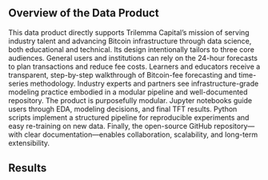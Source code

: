 ## Overview of the Data Product
This data product directly supports Trilemma Capital’s mission of serving industry talent and advancing Bitcoin infrastructure through data science, both educational and technical. Its design intentionally tailors to three core audiences. General users and institutions can rely on the 24-hour forecasts to plan transactions and reduce fee costs. Learners and educators receive a transparent, step-by-step walkthrough of Bitcoin-fee forecasting and time-series methodology. Industry experts and partners see infrastructure-grade modeling practice embodied in a modular pipeline and well-documented repository. 
The product is purposefully modular. Jupyter notebooks guide users through EDA, modeling decisions, and final TFT results. Python scripts implement a structured pipeline for reproducible experiments and easy re-training on new data. Finally, the open-source GitHub repository—with clear documentation—enables collaboration, scalability, and long-term extensibility.

## Results